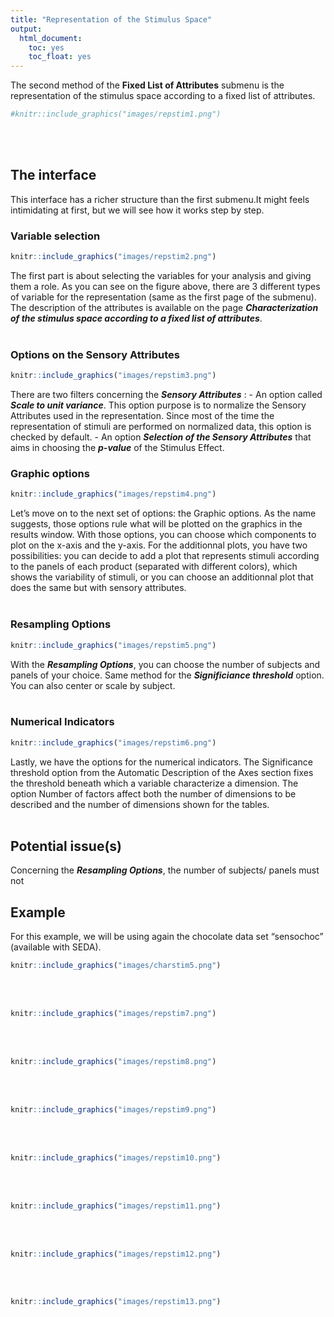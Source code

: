 ```yaml
---
title: "Representation of the Stimulus Space"
output:
  html_document:
    toc: yes
    toc_float: yes
---
```


The second method of the **Fixed List of Attributes** submenu is the representation of the stimulus space according to a fixed list of attributes.

```r
#knitr::include_graphics("images/repstim1.png")
```
<br><br />

## **The interface**

This interface has a richer structure than the first submenu.It might feels intimidating at first, but we will see how it works step by step.

### Variable selection
```r
knitr::include_graphics("images/repstim2.png")
```
The first part is about selecting the variables for your analysis and giving them a role. As you can see on the figure above, there are 3 different types of variable for the representation (same as the first page of the submenu). The description of the attributes is available on the page __*Characterization of the stimulus space according to a fixed list of attributes*__.
<br><br />

### Options on the Sensory Attributes

```r
knitr::include_graphics("images/repstim3.png")
```

There are two filters concerning the __*Sensory Attributes*__ :
- An option called __*Scale to unit variance*__. This option purpose is to normalize the Sensory Attributes used in the representation. Since most of the time the representation of stimuli are performed on normalized data, this option is checked by default.
- An option __*Selection of the Sensory Attributes*__ that aims in choosing the __*p-value*__ of the Stimulus Effect.

### Graphic options
```r
knitr::include_graphics("images/repstim4.png")
```

Let’s move on to the next set of options: the Graphic options. As the name suggests, those options rule what will be plotted on the graphics in the results window. With those options, you can choose which components to plot on the x-axis and the y-axis. 
For the additionnal plots, you have two possibilities: you can decide to add a plot that represents stimuli according to the panels of each product (separated with different colors), which shows the variability of stimuli, or you can choose an additionnal plot that does the same but with sensory attributes.
<br><br />

### Resampling Options

```r
knitr::include_graphics("images/repstim5.png")
```

With the  __*Resampling Options*__, you can choose the number of subjects and panels of your choice. Same method for the __*Significiance threshold*__ option. You can also center or scale by subject.
<br><br />

### Numerical Indicators

```r
knitr::include_graphics("images/repstim6.png")
```

Lastly, we have the options for the numerical indicators. The Significance threshold option from the Automatic Description of the Axes section fixes the threshold beneath which a variable characterize a dimension. The option Number of factors affect both the number of dimensions to be described and the number of dimensions shown for the tables.
<br><br />

## **Potential issue(s)**
Concerning the __*Resampling Options*__, the number of subjects/ panels must not 

## **Example**
For this example, we will be using again the chocolate data set "sensochoc" (available with SEDA).

```r
knitr::include_graphics("images/charstim5.png")
```
<br><br />

```r
knitr::include_graphics("images/repstim7.png")
```
<br><br />

```r
knitr::include_graphics("images/repstim8.png")
```
<br><br />

```r
knitr::include_graphics("images/repstim9.png")
```
<br><br />

```r
knitr::include_graphics("images/repstim10.png")
```
<br><br />

```r
knitr::include_graphics("images/repstim11.png")
```
<br><br />

```r
knitr::include_graphics("images/repstim12.png")
```
<br><br />

```r
knitr::include_graphics("images/repstim13.png")
```
<br><br />
